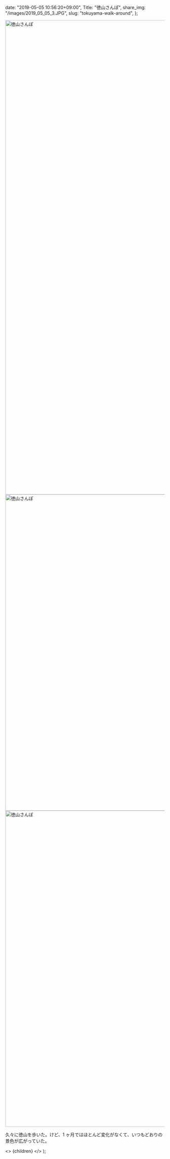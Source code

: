 
  date: "2019-05-05 10:56:20+09:00",
  Title: "徳山さんぽ",
  share_img: "/images/2019_05_05_3.JPG",
  slug: "tokuyama-walk-around",
};

<img src="/Users/dream_exp/Desktop/Projects/ikyoukoujitsu/ikyoukoujitsu-v2/public/images/2019_05_05_1.JPG" alt="徳山さんぽ" width="1000" height="1500" />

<img src="/Users/dream_exp/Desktop/Projects/ikyoukoujitsu/ikyoukoujitsu-v2/public/images/2019_05_05_2.JPG" alt="徳山さんぽ" width="1500" height="1000" />

<img src="/Users/dream_exp/Desktop/Projects/ikyoukoujitsu/ikyoukoujitsu-v2/public/images/2019_05_05_3.JPG" alt="徳山さんぽ" width="1500" height="1000" loading="lazy" />

久々に徳山を歩いた。けど、1 ヶ月ではほとんど変化がなくて、いつもどおりの景色が広がっていた。

  <>
    <Head>
      <title>{meta.Title} | 異郷好実</title>
    </Head>
    <PostLayout meta={meta}>{children}</PostLayout>
  </>
);
